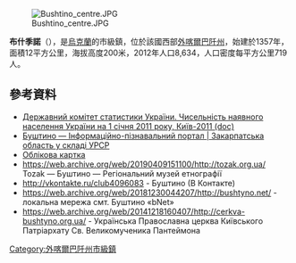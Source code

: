 {{No footnotes|time=2015-09-16T13:19:12+00:00}}
[[Image:Bushtino_centre.JPG|right]]
<!-- 檔案不存在 [[Image:Tiachiv.jpg|right]] -->
<!-- 檔案不存在 [[Image:Byshtino,_str._Bogdan_Khmelnitsky.JPG|right]] -->
<!-- 檔案不存在 [[Image:Roman_Catholic_Church,_Bushtino.JPG|right]] -->
<!-- 檔案不存在 [[Image:Tusa_Bushtino.JPG|right]] -->

{{coord|48|3|13|N|23|28|36|E|scale:30000|display=title}}

'''布什季諾'''（{{lang-uk|Буштино}}），是[[烏克蘭|烏克蘭]]的市級鎮，位於該國西部[[外喀爾巴阡州|外喀爾巴阡州]]，始建於1357年，面積12平方公里，海拔高度200米，2012年人口8,634，人口密度每平方公里719人。

==參考資料==
*[https://web.archive.org/web/20121010205321/http://stat6.stat.lviv.ua/PXWEB2007/ukr/publ/2011/chnas.zip Державний комітет статистики України. Чисельність наявного населення України на 1 січня 2011 року, Київ-2011 (doc)]
* [http://imsu-zakarpattja.com/mista-i-sela-zakarpatskoi-oblasti/tjachivskyj-rajon/bushtyna.html Буштино — Інформаційно-пізнавальний портал | Закарпатська область у складі УРСР] {{Wayback|url=http://imsu-zakarpattja.com/mista-i-sela-zakarpatskoi-oblasti/tjachivskyj-rajon/bushtyna.html |date=20200223035043 }}
* [http://gska2.rada.gov.ua/pls/z7502/A005?rdat1=29.06.2008&rf7571=11596 Облікова картка]{{dead link|date=2017年12月 |bot=InternetArchiveBot |fix-attempted=yes }}
* https://web.archive.org/web/20190409151100/http://tozak.org.ua/ Tozak — Буштино — Регіональний музей етнографії
* http://vkontakte.ru/club4096083 - Буштино (В Контакте)
* https://web.archive.org/web/20181230044207/http://bushtyno.net/ - локальна мережа смт. Буштино «bNet»
* https://web.archive.org/web/20141218160407/http://cerkva-bushtyno.org.ua/ - Українська Православна церква Київського Патріархату Св. Великомученика Пантеймона

{{DEFAULTSORT:Буштино}}
[[Category:外喀爾巴阡州市級鎮|Category:外喀爾巴阡州市級鎮]]


{{Zakarpattia-geo-stub}}